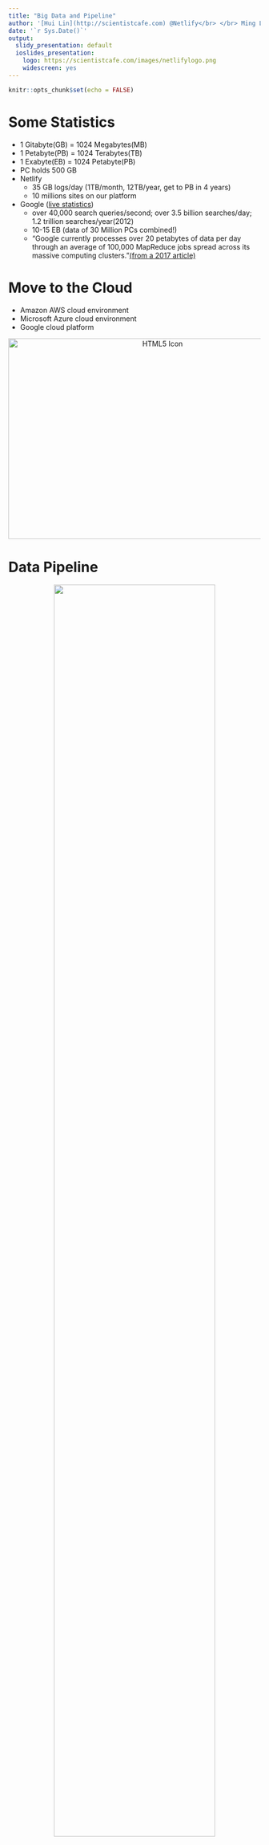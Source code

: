 ```yaml
---
title: "Big Data and Pipeline"
author: '[Hui Lin](http://scientistcafe.com) @Netlify</br> </br> Ming Li @Amazon'
date: '`r Sys.Date()`'
output:
  slidy_presentation: default
  ioslides_presentation:
    logo: https://scientistcafe.com/images/netlifylogo.png
    widescreen: yes
---
```


```r
knitr::opts_chunk$set(echo = FALSE)
```

# Some Statistics

- 1 Gitabyte(GB) = 1024 Megabytes(MB) 
- 1 Petabyte(PB) = 1024 Terabytes(TB) 
- 1 Exabyte(EB) = 1024 Petabyte(PB) 
- PC holds 500 GB
- Netlify
    - 35 GB logs/day (1TB/month, 12TB/year, get to PB in 4 years)
    - 10 millions sites on our platform
- Google ([live statistics](http://www.internetlivestats.com/google-search-statistics/))
    - over 40,000 search queries/second; over 3.5 billion searches/day; 1.2 trillion searches/year(2012) 
    - 10-15 EB (data of 30 Million PCs combined!)
    - "Google currently processes over 20 petabytes of data per day through an average of 100,000 MapReduce jobs spread across its massive computing clusters."[(from a 2017 article)](https://www.heshmore.com/how-much-data-does-google-handle/)
 
# Move to the Cloud

- Amazon AWS cloud environment
- Microsoft Azure cloud environment
- Google cloud platform

<center>
<img src="../../IDAD2019/03BigDataCloudPlatform/images/BirthdayDog.gif" alt="HTML5 Icon" style="width:600px;height:400px;">
</center>

# Data Pipeline

<center>
![](images/nf_pipeline.png){width=80%}
</center>

# Data Science Types v.s Needs

<img src="../01Introduction/images/ds_types.PNG" alt="HTML5 Icon" style="width:1000px;height:500px;">

# Hadoop/MapReduce/Spark

<center>
![](../03BigDataCloudPlatform/images/HDFS.png){width=80%}
</center>
